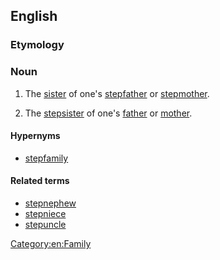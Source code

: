 ==English==

===Etymology===
{{prefix|step|aunt|lang=en}}

===Noun===
{{en-noun}}

# {{context|rare|lang=en}} The [[sister]] of one's [[stepfather]] or [[stepmother]].
# {{context|rare|lang=en}} The [[stepsister]] of one's [[father]] or [[mother]].

====Hypernyms====
*[[stepfamily]]

====Related terms====
*[[stepnephew]]
*[[stepniece]]
* [[stepuncle]]
[[Category:en:Family]]